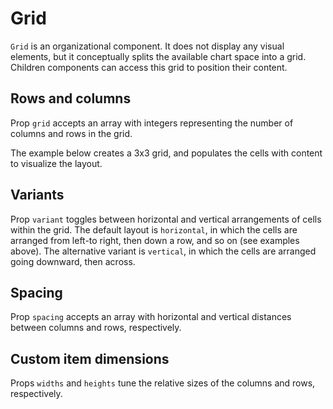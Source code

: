 
# Grid

<Meta of={GridStories} />

`Grid` is an organizational component.
It does not display any visual elements, but it conceptually splits the available chart space into a grid.
Children components can access this grid to position their content.

<ArgTypes of={GridStories} />

## Rows and columns

Prop `grid` accepts an array with integers representing the number of columns and rows in the grid.

The example below creates a 3x3 grid, and populates the cells with content to visualize the layout.

<Canvas of={GridStories.GridSize} />

## Variants

Prop `variant` toggles between horizontal and vertical arrangements of cells within the grid.
The default layout is `horizontal`, in which the cells are arranged from left-to right, then down a row, and so on
(see examples above).
The alternative variant is `vertical`, in which the cells are arranged going downward, then across.

<Canvas of={GridStories.Vertical} />

## Spacing

Prop `spacing` accepts an array with horizontal and vertical distances between columns and rows, respectively.

<Canvas of={GridStories.Spacing} />

## Custom item dimensions

Props `widths` and `heights` tune the relative sizes of the columns and rows, respectively.

<Canvas of={GridStories.CustomWidths} />
<Canvas of={GridStories.CustomHeights} />
